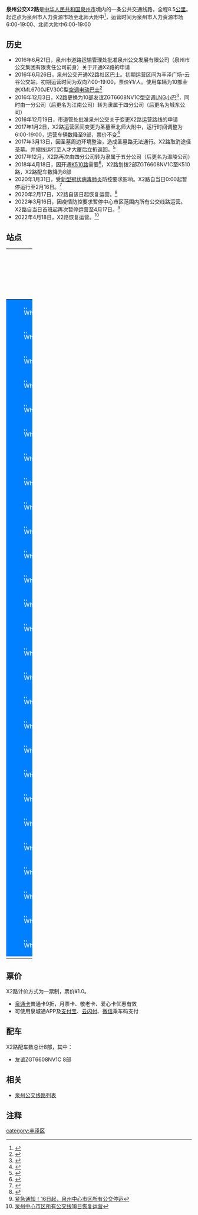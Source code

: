 {{Infobox Bus Route
| number=泉州公交X2路<br>微公交
| image=[[File:闽CYC241.jpg|300px]]
| operator=[[泉州市公交集团有限责任公司|泉州市公交集团有限责任公司]] 
| garage=温陵公司
| length=8.5KM
| via=十中、丰泽小区、刺桐公园、中骏广场
| start=泉州市人力资源市场
| end=北师大附中
| level=泉州市人力资源市场 6:00-19:00<br>北师大附中 6:00-19:00
| frequency=15-30分钟
| vehicle=友谊ZGT6608NV1C
| Fare=一票制¥1.0
| bgcolor=#0080FF
| fontcolor=white
}}
'''泉州公交X2路'''是[[中华人民共和国|中华人民共和国]][[泉州市|泉州市]]境内的一条公共交通线路，全程8.5[[公里|公里]]。起讫点为泉州市人力资源市场至北师大附中<ref>{{Cite web |url=http://www.qzbus.cn/?action-category-catid-20 |title=线路查询 |accessdate=2016-12-20 |archive-date=2016-07-31 |archive-url=https://web.archive.org/web/20160731090630/http://www.qzbus.cn/?action-category-catid-20 |dead-url=no }}</ref>，运营时间为泉州市人力资源市场6:00-19:00、北师大附中6:00-19:00

== 历史 ==
*2016年6月21日，泉州市道路运输管理处批准泉州公交发展有限公司（泉州市公交集团有限责任公司前身）关于开通X2路的申请
*2016年6月26日，泉州公交开通X2路社区巴士。初期运营区间为丰泽广场-云谷公交站，初期运营时间为双向7:00-19:00，票价¥1/人。使用车辆为10部金旅XML6700JEV30C型[[空调|空调]][[电动巴士|电动巴士]]<ref>{{Cite web |url=http://mp.weixin.qq.com/s?__biz=MzAxNTMyNjI2MA==&mid=2650626550&idx=1&sn=15f3e882dbe733b99dda83b2d4f31f47&scene=0#wechat_redirect |title=三天开通6条线路，不服来战！ |accessdate=2016-12-20 |archive-date=2017-03-05 |archive-url=https://web.archive.org/web/20170305003159/http://mp.weixin.qq.com/s?__biz=MzAxNTMyNjI2MA==&mid=2650626550&idx=1&sn=15f3e882dbe733b99dda83b2d4f31f47&scene=0#wechat_redirect |dead-url=no }}</ref>
*2016年12月3日，X2路更换为10部友谊ZGT6608NV1C型空调[[LNG|LNG]][[小巴|小巴]]<ref>{{Cite web |url=http://www.qztqz.com/p/11225.html |title=你发现了吗？泉州多条线路的公交车集体换新啦！ |accessdate=2016-12-20 |archive-date=2018-04-22 |archive-url=https://web.archive.org/web/20180422133009/http://www.qztqz.com/p/11225.html |dead-url=no }}</ref>，同时由一分公司（后更名为江南公司）转为隶属于四分公司（后更名为城东公司）
*2016年12月19日，市道管处批准泉州公交关于变更X2路运营路线的申请
*2017年1月2日，X2路运营区间变更为圣墓至北师大附中，运行时间调整为6:00-19:00，运营车辆数降至9部，票价不变<ref>{{Cite web |url=http://szb.mnw.cn/html/2016-12/31/content_4437102.htm?from=timeline |title=优化路线变更为3条 下月2日起运行 |accessdate=2017-01-02 |archive-date=2017-01-03 |archive-url=https://web.archive.org/web/20170103002709/http://szb.mnw.cn/html/2016-12/31/content_4437102.htm?from=timeline |dead-url=no }}</ref>
*2017年3月13日，因圣墓周边环境整治，造成圣墓路无法通行。X2路取消途径圣墓。并缩线运行至人才大厦后立折返回。<ref>{{Cite web |url=http://www.qzbus.cn/?action-viewnews-itemid-2040 |title=关于31路、X2路暂时不途经灵山路及圣墓首末站的通知 |accessdate=2017-03-13 |archive-date=2017-03-14 |archive-url=https://web.archive.org/web/20170314152006/http://www.qzbus.cn/?action-viewnews-itemid-2040 |dead-url=no }}</ref>
*2017年12月，X2路再次由四分公司转为隶属于五分公司（后更名为温陵公司）
*2018年4月18日，因开通[[泉州公交K510路|K510路]]需要<ref>{{Cite web |url=http://www.qzbus.cn/?action-viewnews-itemid-2512 |title=关于开通K510路的信息 |accessdate=2018-04-18 |archive-date=2018-04-13 |archive-url=https://web.archive.org/web/20180413185906/http://www.qzbus.cn/?action-viewnews-itemid-2512 |dead-url=no }}</ref>，X2路划拨2部ZGT6608NV1C至K510路，X2路配车数降为8部
*2020年1月31日，受[[2019新型冠状病毒|新型冠状病毒肺炎]]防控要求影响。X2路自当日0:00起暂停运行至2月16日。<ref>{{Cite web |url=https://www.qztv.cn/index/News/detail/id/82616.html?spm=0.0.0.0.6VB7ZH |title=注意！泉州公交73条线路暂停运营！ |accessdate=2020-02-16 |archive-date=2020-02-16 |archive-url=https://web.archive.org/web/20200216113137/https://www.qztv.cn/index/News/detail/id/82616.html%3Fspm%3D0.0.0.0.6VB7ZH |dead-url=no }}</ref>
*2020年2月17日，X2路自该日起恢复运营。<ref>{{Cite web |url=https://www.qztv.cn/index/News/detail/id/83397.html?spm=0.0.0.0.NXU5QS |title=17日起，泉州这19条公交线路恢复运行！还有这些客运班线…… |accessdate=2020-02-16 |archive-date=2020-02-16 |archive-url=https://web.archive.org/web/20200216140228/https://www.qztv.cn/index/News/detail/id/83397.html%3Fspm%3D0.0.0.0.NXU5QS |dead-url=no }}</ref>
*2022年3月16日，因疫情防控要求暂停中心市区范围内所有公交线路运营。X2路自当日首班起再次暂停运营至4月17日。<ref>[http://www.qztv.cn/index/News/detail/id/wq95wqbDnMKyd8KiwqzChnt0w5nChcKowoHDncKEdsOQwpjCgsOMcXA.html 紧急通知！16日起，泉州中心市区所有公交停运]</ref>
*2022年4月18日，X2路恢复运营。<ref>[http://www.qztv.cn/index/News/detail/id/wq95wqbDnMKyd8KiwqzChnt0w5nChcKowoHDnsKDwqzCpsKZwoLDnHFw.html 泉州中心市区所有公交线18日恢复运营]</ref>

== 站点 ==

{| width=100% class="wikitable" style="text-align: center;"
|- 
! width=5% colspan=3 | 路线
! colspan=2 width=25% | 所在地区、街道
! width=30% | 站点名
! width=30% | 备注
|- 
|style="border: 0px;background:#0080FF;color:white;" | [[File:White_dot.svg|8px]]
|style="border: 0px;" |
|style="border: 0px;" |
| rowspan = 27 | [[丰泽区|丰泽区]]
| rowspan = 2 | 兰台路
| 泉州市人力资源市场
| 
|-
|style="border: 0px;background:#0080FF;color:white;" | [[File:White_dot.svg|8px]]
|style="border: 0px;" |
|style="border: 0px;" |
| 铭湖社区
| 
|-
|style="border: 0px;background:#0080FF;color:white;" | [[File:White_dot.svg|8px]]
|style="border: 0px;" |
|style="border: 0px;" |
| rowspan = 1 | 刺桐北路
| 人才大厦
| ↑
|-
|style="border: 0px;background:#0080FF;color:white;" | [[File:White_dot.svg|8px]]
|style="border: 0px;" |
|style="border: 0px;" |
| rowspan = 2 | 明湖路
| 泉州第十中学
| 
|-
|style="border: 0px;background:#0080FF;color:white;" | [[File:White_dot.svg|8px]]
|style="border: 0px;" |
|style="border: 0px;" |
| 泉州[[计划生育|计划生育]]服务中心
| 
|-
|style="border: 0px;background:#0080FF;color:white;" | [[File:White_dot.svg|8px]]
|style="border: 0px;" |
|style="border: 0px;" |
| rowspan = 1 | 丰泽街
| 泰和兴业
| ↑
|-
|style="border: 0px;background:#0080FF;color:white;" | [[File:White_dot.svg|8px]]
|style="border: 0px;" |
|style="border: 0px;" |
| rowspan = 1 | 丰田街
| 丰田街
| 
|-
|style="border: 0px;background:#0080FF;color:white;" | [[File:White_dot.svg|8px]]
|style="border: 0px;" |
|style="border: 0px;" |
| rowspan = 1 | 北淮路
| 北淮路
| 
|-
|style="border: 0px;background:#0080FF;color:white;" | [[File:White_dot.svg|8px]]
|style="border: 0px;" |
|style="border: 0px;" |
| rowspan = 3 | 东涂街
| 丰泽区实验小学
| 
|-
|style="border: 0px;background:#0080FF;color:white;" | [[File:White_dot.svg|8px]]
|style="border: 0px;" |
|style="border: 0px;" |
| 东涂街
| 
|-
|style="border: 0px;background:#0080FF;color:white;" | [[File:White_dot.svg|8px]]
|style="border: 0px;" |
|style="border: 0px;" |
| 丰泽小区南门
| 
|-
|style="border: 0px;background:#0080FF;color:white;" | [[File:White_dot.svg|8px]]
|style="border: 0px;" |
|style="border: 0px;" |
| rowspan = 3 | 津坂街
| 后坂菜市场
| 原名 津坂街
|-
|style="border: 0px;background:#0080FF;color:white;" | [[File:White_dot.svg|8px]]
|style="border: 0px;" |
|style="border: 0px;" |
| 津坂街北段
| 
|-
|style="border: 0px;background:#0080FF;color:white;" | [[File:White_dot.svg|8px]]
|style="border: 0px;" |
|style="border: 0px;" |
| 津坂街中段
| 
|-
|style="border: 0px;background:#0080FF;color:white;" | [[File:White_dot.svg|8px]]
|style="border: 0px;" |
|style="border: 0px;" |
| rowspan = 1 | 津霞街
| 广益花园
| 
|-
|style="border: 0px;background:#0080FF;color:white;" | [[File:White_dot.svg|8px]]
|style="border: 0px;" |
|style="border: 0px;" |
| rowspan = 1 | 田安南路
| 信和
| 
|-
|style="border: 0px;background:#0080FF;color:white;" | [[File:White_dot.svg|8px]]
|style="border: 0px;" |
|style="border: 0px;" |
| rowspan = 1 | [[泉秀街|泉秀街]]
| 浦西路口
| 原名 海峡银行
|-
|style="border: 0px;background:#0080FF;color:white;" | [[File:White_dot.svg|8px]]
|style="border: 0px;" |
|style="border: 0px;" |
| rowspan = 1 | 南淮路
| 晶都国际
| 
|-
|style="border: 0px;background:#0080FF;color:white;" | [[File:White_dot.svg|8px]]
|style="border: 0px;" |
|style="border: 0px;" |
| rowspan = 1 | 津霞街
| 刺桐明珠
| 
|-
|style="border: 0px;background:#0080FF;color:white;" | [[File:White_dot.svg|8px]]
|style="border: 0px;" |
|style="border: 0px;" |
| rowspan = 2 | 刺桐南路
| 公路一公司（↓）
| 泉秀街口（↑）
|-
|style="border: 0px;background:#0080FF;color:white;" | [[File:White_dot.svg|8px]]
|style="border: 0px;" |
|style="border: 0px;" |
| 东美街口
| ↑<br>原名 迪克斯
|-
|style="border: 0px;background:#0080FF;color:white;" | [[File:White_dot.svg|8px]]
|style="border: 0px;" |
|style="border: 0px;" |
| rowspan = 2 | 妙云街
| 东美菜市场
| 
|-
|style="border: 0px;background:#0080FF;color:white;" | [[File:White_dot.svg|8px]]
|style="border: 0px;" |
|style="border: 0px;" |
| 泉州市公共资源交易中心
| 
|-
|style="border: 0px;background:#0080FF;color:white;" | [[File:White_dot.svg|8px]]
|style="border: 0px;" |
|style="border: 0px;" |
| rowspan = 1 | 淮秀街
| 淮秀街
| ↓
|-
|style="border: 0px;background:#0080FF;color:white;" | [[File:White_dot.svg|8px]]
|style="border: 0px;" |
|style="border: 0px;" |
| rowspan = 1 | [[坪山路|坪山路]]
| 丰泽区行政服务中心
| ↑
|-
|style="border: 0px;background:#0080FF;color:white;" | [[File:White_dot.svg|8px]]
|style="border: 0px;" |
|style="border: 0px;" |
| rowspan = 2 | 津淮街
| 市皮肤医院
| 原名 千亿山庄
|-
|style="border: 0px;background:#0080FF;color:white;" | [[File:White_dot.svg|8px]]
|style="border: 0px;" |
|style="border: 0px;" |
| 北师大附中
| 起讫站
|-
|}

== 票价 ==
X2路计价方式为一票制，票价¥1.0。
*[[泉通卡|泉通卡]]普通卡9折，月票卡、敬老卡、爱心卡优惠有效
*可使用泉城通APP及[[支付宝|支付宝]]、[[云闪付|云闪付]]、[[微信|微信]]乘车码支付

== 配车 ==
X2路配车数总计8部，其中：
*友谊ZGT6608NV1C  8部

{{gallery 
|width = 300
|height = 
|align = 
|lines = 1
|File:闽CYD580.jpg|金旅XML6700JEV30C<br>（2016.6 - 2016.12）
|File:闽CYC241.jpg|友谊ZGT6608NV1C<br>（2016.12 - ）
}}

== 相关 ==
*[[泉州公交线路列表|泉州公交线路列表]]
== 注释 ==
{{reflist|refs=}}

{{泉州公交线路列表}}
[[category:丰泽区|category:丰泽区]]